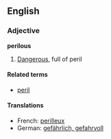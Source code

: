 ==English==
===Adjective===
'''perilous'''

#[[Dangerous]], full of peril

====Related terms====
*[[peril]]

====Translations====
*French: [[perilleux]]
*German: [[gefährlich, gefahrvoll]]